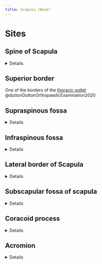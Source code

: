 ```yaml
---
title: Scapula (Bone)
---
```




# Sites

## Spine of Scapula
<details>
| Muscle  | Origin | Insertion | Nerve | Action |
|------|--------|-------|----------|--------|
| [Lower Trapezius]({{< var ref-lower-trapezius.path >}}) | {{< var ref-lower-trapezius.origin >}} | {{< var ref-lower-trapezius.insertion >}} | {{< var ref-lower-trapezius.nerve >}} | {{< var ref-lower-trapezius.action >}} |
: {.striped .hover}
</details>

## Superior border {#superior-border}

One of the borders of the [thoracic outlet]({{< var ref-thoracic-outlet.path >}}) @duttonDuttonOrthopaedicExamination2020

## Supraspinous fossa

<details>
| Muscle  | Origin | Insertion | Nerve | Action |
|------|--------|-------|----------|--------|
| [Supraspinatus]({{< var ref-supraspinatus.path >}}) | {{< var ref-supraspinatus.origin >}} | {{< var ref-supraspinatus.insertion >}} | {{< var ref-supraspinatus.nerve >}} | {{< var ref-supraspinatus.action >}} |

: Muscles attachments to Supraspinous fossa of scapula {.striped .hover}
</details>

## Infraspinous fossa

<details>

| Muscle  | Origin | Insertion | Nerve | Action |
|------|--------|-------|----------|--------|
| [Infraspinatus]({{< var ref-infraspinatus.path >}}) | {{< var ref-infraspinatus.origin >}} | {{< var ref-infraspinatus.insertion >}} | {{< var ref-infraspinatus.nerve >}} | {{< var ref-infraspinatus.action >}} |
</details>

## Lateral border of Scapula

<details>
| Muscle  | Origin | Insertion | Nerve | Action |
|------|--------|-------|----------|--------|
| [Infraspinatus]({{< var ref-infraspinatus.path >}}) | {{< var ref-infraspinatus.origin >}} | {{< var ref-infraspinatus.insertion >}} | {{< var ref-infraspinatus.nerve >}} | {{< var ref-infraspinatus.action >}} |
</details>

## Subscapular fossa of scapula

<details>
| Muscle  | Origin | Insertion | Nerve | Action |
|------|--------|-------|----------|--------|
| [Subscapularis]({{< var ref-subscapularis.path >}}) | {{< var ref-subscapularis.origin >}} | {{< var ref-subscapularis.insertion >}} | {{< var ref-subscapularis.nerve >}} | {{< var ref-subscapularis.action >}} |

: Muscular attachments of the Subscapular Fossa {.striped .hover}

</details>


## Coracoid process {#coracoid-process}

<details>
| Muscle  | Origin | Insertion | Nerve | Action |
|------|--------|-------|----------|--------|
| [Coracobrachialis]({{< var ref-coracobrachialis.path >}}) | {{< var ref-coracobrachialis.origin >}} | {{< var ref-coracobrachialis.insertion >}} | {{< var ref-coracobrachialis.nerve >}} | {{< var ref-coracobrachialis.action >}} |
| **Insertions** | | | | |
| [Pectoralis Minor]({{< var ref-pectoralis-minor.path >}}) | {{< var ref-pectoralis-minor.origin >}} | {{< var ref-pectoralis-minor.insertion >}} | {{< var ref-pectoralis-minor.nerve >}} | {{< var ref-pectoralis-minor.action >}} |

: Coracoid process muscular attachments {.striped .hover}
</details>

## Acromion

<details>
| Muscle  | Origin | Insertion | Nerve | Action |
|------|--------|-------|----------|--------|
| Insertions | | | ||
| [Middle Trapezius]({{< var ref-middle-trapezius.path >}}) | {{< var ref-middle-trapezius.origin >}} | {{< var ref-middle-trapezius.insertion >}} | {{< var ref-middle-trapezius.nerve >}} | {{< var ref-middle-trapezius.action >}} |
: Coracoid process muscular attachments {.striped .hover}
</details>